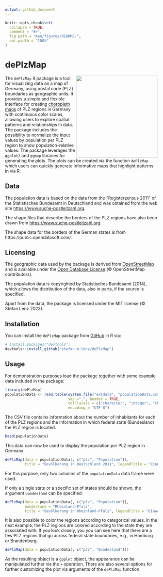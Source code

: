 ```yaml
---
output: github_document
---
```


<!-- README.md is generated from README.Rmd. Please edit that file -->

```r
knitr::opts_chunk$set(
  collapse = TRUE,
  comment = "#>",
  fig.path = "man/figures/README-",
  out.width = "100%"
)
```

# dePlzMap

<!-- badges: start -->
<!-- badges: end -->

<img src="man/figures/dePlzMap.png" width="270px" style="float:right" />

The `dePlzMap` R package is a tool for visualizing data on a map of Germany, 
using postal code (PLZ) boundaries as geographic units. 
It provides a simple and flexible interface for creating [choropleth maps](https://en.wikipedia.org/wiki/Choropleth_map) of 
PLZ regions in Germany with continuous color scales,
allowing users to explore spatial patterns and relationships in data.
The package includes the possibility to normalize the input values by population
per PLZ region to show population-relative values.
The package leverages the `ggplot2` and `ggmap` libraries for generating the plots.
The plots can be created via the function `dePlzMap` which users can quickly generate 
informative maps that highlight patterns in via R.

## Data

The population data is based on the data from the ["Registerzensus 2011"](https://www.zensus2011.de/DE/Home/Aktuelles/DemografischeGrunddaten.html?nn=559100) of the 
Statistisches Bundesamt in Deutschland and was obtained from the web site [https://www.suche-postleitzahl.org](https://www.suche-postleitzahl.org/downloads).

The shape files that describe the borders of the PLZ regions have also been 
drawn from [https://www.suche-postleitzahl.org](https://www.suche-postleitzahl.org/downloads).

The shape data for the borders of the German states is from https://public.opendatasoft.com/.

## Licensing

The geographic data used by the package 
is derived from [OpenStreetMap](https://www.openstreetmap.org/) and is available under the 
[Open Database License](https://opendatacommons.org/licenses/odbl/)
(&copy; OpenStreetMap contributors).

The population data is copyrighted by Statistisches Bundesamt (2014), which
allows the distribution of the data, also in parts, if the source is specified.

Apart from the data, the package is licensed under the MIT license (&copy; Stefan Lenz 2023).

## Installation

You can install the `dePlzMap` package from [GitHub](https://github.com/) in R via:

``` r
# install.packages("devtools")
devtools::install_github("stefan-m-lenz/dePlzMap")
```

## Usage

For demonstration purposes load the package together with some example data included in the package:

```r
library(dePlzMap)
populationData <- read.table(system.file("extdata", "populationData.csv", package = "dePlzMap"),
                             sep =",", header = TRUE, 
                             colClasses = c("character", "integer", "character"),
                             encoding = "UTF-8")
```

The CSV file contains information about the number of inhabitants for each of 
the PLZ regions and the information in which federal state (Bundesland) the PLZ 
region is located.

```r
head(populationData)
```

This data can now be used to display the population per PLZ region in Germany:

```r
dePlzMap(data = populationData[, c("plz", "Population")],
         title = "Bevölkerung in Deutschland 2011", legendTitle = "Einwohner")
```

For this purpose, only two columns of the `populationData` data frame were used.

If only a single state or a specific set of states should be shown,
the argument `bundesland` can be specified:

```r
dePlzMap(data = populationData[, c("plz", "Population")],
         bundesland = "Rheinland-Pfalz",
         title = "Bevölkerung in Rheinland-Pfalz", legendTitle = "Einwohner")
```

It is also possible to color the regions according to categorical values.
In the next example, the PLZ regions are colored according to the state
they are associated with.
If you look closely, you you can see here that there are a few PLZ regions 
that go across federal state boundaries, e.g., in Hamburg or Brandenburg.

```r
dePlzMap(data = populationData[, c("plz", "Bundesland")])
```

As the resulting object is a `gpplot` object, the appearance
can be manipulated further via the `+` operation.
There are also several options for further customizing the plot 
via arguments of the `dePlzMap` function.




